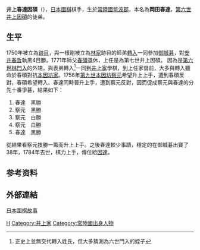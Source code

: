 {{Unreferenced|time=2019-04-17T19:36:04+00:00}}
'''井上春達因碩'''（{{bd|1728年||1784年|catIdx=H}}），[[日本|日本]][[圍棋|圍棋]]棋手，生於[[常陸國|常陸國]][[筑波郡|筑波郡]]，本名為'''岡田春達'''，[[第六世井上因碩|第六世井上因碩]]的徒弟。

==生平==
1750年被立為[[跡目|跡目]]，與一樣剛被立為[[林家_(圍棋)|林家]]跡目的師弟[[第七世林門入|轉入]]一同參加[[御城碁|御城碁]]，對[[安井仙角_(第五世)|安井春哲]]執黑4目勝。1771年師父[[第六世井上因碩|春碩]]退休，上任是為第七世井上因碩。
因為是[[第六世林門入|第六世林門入]]的外甥，與表弟轉入<ref>正史上並無交代轉入姓氏，但大多猜測為六世門入的姪子</ref>一同到[[井上家|井上家]]學棋，到上任家督前，大多與轉入聽命於春碩對抗[[本因坊家|本因坊家]]。1756年[[第九世本因坊察元|第九世本因坊察元]]希望升上上手，遭到春碩反對，春碩希望轉入、春達同時晉升上手，遭到察元反對，因而促成察元與春達的分先十番爭碁，結果如下：

#春達　黑勝
#察元　黑勝
#察元　白勝
#察元　白勝
#春達　黑勝

從結果看察元技勝一籌而升上上手。之後春達較少事蹟，穩定的在御城碁出賽了38年，1784年去世，棋力上手，傳位給[[第八世井上因碩|因達]]。

==参考资料==
{{reflist}}

== 外部連結 ==
[https://web.archive.org/web/20150418000611/http://www.flygo.net/history/jhistory/jhistory_index.html 日本圍棋故事]

{{井上家}}

[[Category:江戶時代圍棋棋手|H]]
[[Category:井上家|Category:井上家]]
[[Category:常陸國出身人物|Category:常陸國出身人物]]